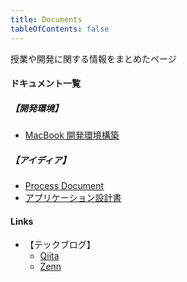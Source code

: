 ```yaml
---
title: Documents
tableOfContents: false
---
```


授業や開発に関する情報をまとめたページ

#### ドキュメント一覧

##### 【開発環境】

- [MacBook 開発環境構築](./develop/mac_setting/)

##### 【アイディア】

- [Process Document](https://docs.google.com/document/d/1IXS1rqjYjRZYrJzh46BXmu1oSnVQwLAERZ-KrZCXh1Y/edit?usp=drive_link)
- [アプリケーション設計書](https://docs.google.com/document/d/1zfFOMnAQAyRRVFpOTehJdTmOSfu3OQqjGLniSHl7PHc/edit?usp=drive_link)

#### Links

- 【テックブログ】
  - [Qiita](https://qiita.com/_kenken82)
  - [Zenn](https://zenn.dev/kenken82)
